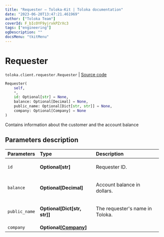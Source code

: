 ```yaml
---
title: "Requester — Toloka-Kit | Toloka documentation"
date: "2023-06-20T13:47:21.461969"
author: ["Toloka Team"]
coverId: F_bIcOYF9yjrxkPZrXc3
tags: ["engineering"]
ogDescription: ""
docsMenu: "tkitMenu"
---
```


# Requester

`toloka.client.requester.Requester` | [Source code](https://github.com/Toloka/toloka-kit/blob/v1.2.0/src/client/requester.py#L9)

```python
Requester(
    self,
    *,
    id: Optional[str] = None,
    balance: Optional[Decimal] = None,
    public_name: Optional[Dict[str, str]] = None,
    company: Optional[Company] = None
)
```

Contains information about the customer and the account balance

## Parameters description

| Parameters | Type | Description |
| :----------| :----| :-----------|
`id`|**Optional\[str\]**|<p>Requester ID.</p>
`balance`|**Optional\[Decimal\]**|<p>Account balance in dollars.</p>
`public_name`|**Optional\[Dict\[str, str\]\]**|<p>The requester's name in Toloka.</p>
`company`|**Optional\[[Company](/docs/toloka-kit/reference/toloka.client.requester.Requester.Company)\]**|